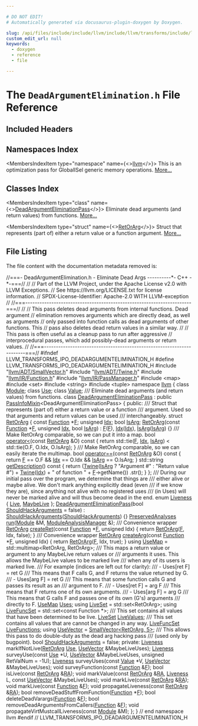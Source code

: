 ```yaml
---

# DO NOT EDIT!
# Automatically generated via docusaurus-plugin-doxygen by Doxygen.

slug: /api/files/include/include/llvm/include/llvm/transforms/include/llvm/transforms/ipo/deadargumentelimination-h
custom_edit_url: null
keywords:
  - doxygen
  - reference
  - file

---
```





# The `DeadArgumentElimination.h` File Reference

<DoxygenPage pluginConfig={pluginConfig}>



## Included Headers

<IncludesList>
<IncludesListItem
  filePath="llvm/ADT/SmallVector.h"
  permalink="/docs/api/files/include/include/llvm/include/llvm/adt/smallvector-h"
  isLocal="true" />
<IncludesListItem
  filePath="llvm/ADT/Twine.h"
  permalink="/docs/api/files/include/include/llvm/include/llvm/adt/twine-h"
  isLocal="true" />
<IncludesListItem
  filePath="llvm/IR/Function.h"
  permalink="/docs/api/files/include/include/llvm/include/llvm/ir/function-h"
  isLocal="true" />
<IncludesListItem
  filePath="llvm/IR/PassManager.h"
  permalink="/docs/api/files/include/include/llvm/include/llvm/ir/passmanager-h"
  isLocal="true" />
<IncludesListItem
  filePath="map"
  permalink=""
  isLocal="false" />
<IncludesListItem
  filePath="set"
  permalink=""
  isLocal="false" />
<IncludesListItem
  filePath="string"
  permalink=""
  isLocal="false" />
<IncludesListItem
  filePath="tuple"
  permalink=""
  isLocal="false" />
</IncludesList>

## Namespaces Index

<MembersIndex>

<MembersIndexItem
  type="namespace"
  name={<><a href="/docs/api/namespaces/llvm">llvm</a></>}>
This is an optimization pass for GlobalISel generic memory operations. <a href="/docs/api/namespaces/llvm/#details">More...</a>
</MembersIndexItem>

</MembersIndex>

## Classes Index

<MembersIndex>

<MembersIndexItem
  type="class"
  name={<><a href="/docs/api/classes/llvm/deadargumenteliminationpass">DeadArgumentEliminationPass</a></>}>
Eliminate dead arguments (and return values) from functions. <a href="/docs/api/classes/llvm/deadargumenteliminationpass/#details">More...</a>
</MembersIndexItem>

<MembersIndexItem
  type="struct"
  name={<><a href="/docs/api/structs/llvm/deadargumenteliminationpass/retorarg">RetOrArg</a></>}>
Struct that represents (part of) either a return value or a function argument. <a href="/docs/api/structs/llvm/deadargumenteliminationpass/retorarg/#details">More...</a>
</MembersIndexItem>

</MembersIndex>


## File Listing

The file content with the documentation metadata removed is:

<ProgramListing>

<Link id="l00001" /><CodeLine lineNumber="1"><Highlight kind="comment">//===- DeadArgumentElimination.h - Eliminate Dead Args ----------&#42;- C++ -&#42;-===//</Highlight><Highlight kind="normal"></Highlight></CodeLine>
<Link id="l00002" /><CodeLine lineNumber="2"><Highlight kind="normal"></Highlight><Highlight kind="comment">//</Highlight><Highlight kind="normal"></Highlight></CodeLine>
<Link id="l00003" /><CodeLine lineNumber="3"><Highlight kind="normal"></Highlight><Highlight kind="comment">// Part of the LLVM Project, under the Apache License v2.0 with LLVM Exceptions.</Highlight><Highlight kind="normal"></Highlight></CodeLine>
<Link id="l00004" /><CodeLine lineNumber="4"><Highlight kind="normal"></Highlight><Highlight kind="comment">// See https://llvm.org/LICENSE.txt for license information.</Highlight><Highlight kind="normal"></Highlight></CodeLine>
<Link id="l00005" /><CodeLine lineNumber="5"><Highlight kind="normal"></Highlight><Highlight kind="comment">// SPDX-License-Identifier: Apache-2.0 WITH LLVM-exception</Highlight><Highlight kind="normal"></Highlight></CodeLine>
<Link id="l00006" /><CodeLine lineNumber="6"><Highlight kind="normal"></Highlight><Highlight kind="comment">//</Highlight><Highlight kind="normal"></Highlight></CodeLine>
<Link id="l00007" /><CodeLine lineNumber="7"><Highlight kind="normal"></Highlight><Highlight kind="comment">//===----------------------------------------------------------------------===//</Highlight><Highlight kind="normal"></Highlight></CodeLine>
<Link id="l00008" /><CodeLine lineNumber="8"><Highlight kind="normal"></Highlight><Highlight kind="comment">//</Highlight><Highlight kind="normal"></Highlight></CodeLine>
<Link id="l00009" /><CodeLine lineNumber="9"><Highlight kind="normal"></Highlight><Highlight kind="comment">// This pass deletes dead arguments from internal functions.  Dead argument</Highlight><Highlight kind="normal"></Highlight></CodeLine>
<Link id="l00010" /><CodeLine lineNumber="10"><Highlight kind="normal"></Highlight><Highlight kind="comment">// elimination removes arguments which are directly dead, as well as arguments</Highlight><Highlight kind="normal"></Highlight></CodeLine>
<Link id="l00011" /><CodeLine lineNumber="11"><Highlight kind="normal"></Highlight><Highlight kind="comment">// only passed into function calls as dead arguments of other functions.  This</Highlight><Highlight kind="normal"></Highlight></CodeLine>
<Link id="l00012" /><CodeLine lineNumber="12"><Highlight kind="normal"></Highlight><Highlight kind="comment">// pass also deletes dead return values in a similar way.</Highlight><Highlight kind="normal"></Highlight></CodeLine>
<Link id="l00013" /><CodeLine lineNumber="13"><Highlight kind="normal"></Highlight><Highlight kind="comment">//</Highlight><Highlight kind="normal"></Highlight></CodeLine>
<Link id="l00014" /><CodeLine lineNumber="14"><Highlight kind="normal"></Highlight><Highlight kind="comment">// This pass is often useful as a cleanup pass to run after aggressive</Highlight><Highlight kind="normal"></Highlight></CodeLine>
<Link id="l00015" /><CodeLine lineNumber="15"><Highlight kind="normal"></Highlight><Highlight kind="comment">// interprocedural passes, which add possibly-dead arguments or return values.</Highlight><Highlight kind="normal"></Highlight></CodeLine>
<Link id="l00016" /><CodeLine lineNumber="16"><Highlight kind="normal"></Highlight><Highlight kind="comment">//</Highlight><Highlight kind="normal"></Highlight></CodeLine>
<Link id="l00017" /><CodeLine lineNumber="17"><Highlight kind="normal"></Highlight><Highlight kind="comment">//===----------------------------------------------------------------------===//</Highlight><Highlight kind="normal"></Highlight></CodeLine>
<Link id="l00018" /><CodeLine lineNumber="18"><Highlight kind="normal"></Highlight></CodeLine>
<Link id="l00019" /><CodeLine lineNumber="19"><Highlight kind="normal"></Highlight><Highlight kind="preprocessor">#ifndef LLVM&#95;TRANSFORMS&#95;IPO&#95;DEADARGUMENTELIMINATION&#95;H</Highlight><Highlight kind="normal"></Highlight></CodeLine>
<Link id="l00020" /><CodeLine lineNumber="20"><Highlight kind="normal"></Highlight><Highlight kind="preprocessor">#define LLVM&#95;TRANSFORMS&#95;IPO&#95;DEADARGUMENTELIMINATION&#95;H</Highlight><Highlight kind="normal"></Highlight></CodeLine>
<Link id="l00021" /><CodeLine lineNumber="21"><Highlight kind="normal"></Highlight></CodeLine>
<Link id="l00022" /><CodeLine lineNumber="22"><Highlight kind="normal"></Highlight><Highlight kind="preprocessor">#include &quot;<a href="/docs/api/files/include/include/llvm/include/llvm/adt/smallvector-h">llvm/ADT/SmallVector.h</a>&quot;</Highlight><Highlight kind="normal"></Highlight></CodeLine>
<Link id="l00023" /><CodeLine lineNumber="23"><Highlight kind="normal"></Highlight><Highlight kind="preprocessor">#include &quot;<a href="/docs/api/files/include/include/llvm/include/llvm/adt/twine-h">llvm/ADT/Twine.h</a>&quot;</Highlight><Highlight kind="normal"></Highlight></CodeLine>
<Link id="l00024" /><CodeLine lineNumber="24"><Highlight kind="normal"></Highlight><Highlight kind="preprocessor">#include &quot;<a href="/docs/api/files/include/include/llvm/include/llvm/ir/function-h">llvm/IR/Function.h</a>&quot;</Highlight><Highlight kind="normal"></Highlight></CodeLine>
<Link id="l00025" /><CodeLine lineNumber="25"><Highlight kind="normal"></Highlight><Highlight kind="preprocessor">#include &quot;<a href="/docs/api/files/include/include/llvm/include/llvm/ir/passmanager-h">llvm/IR/PassManager.h</a>&quot;</Highlight><Highlight kind="normal"></Highlight></CodeLine>
<Link id="l00026" /><CodeLine lineNumber="26"><Highlight kind="normal"></Highlight><Highlight kind="preprocessor">#include &lt;map&gt;</Highlight><Highlight kind="normal"></Highlight></CodeLine>
<Link id="l00027" /><CodeLine lineNumber="27"><Highlight kind="normal"></Highlight><Highlight kind="preprocessor">#include &lt;set&gt;</Highlight><Highlight kind="normal"></Highlight></CodeLine>
<Link id="l00028" /><CodeLine lineNumber="28"><Highlight kind="normal"></Highlight><Highlight kind="preprocessor">#include &lt;string&gt;</Highlight><Highlight kind="normal"></Highlight></CodeLine>
<Link id="l00029" /><CodeLine lineNumber="29"><Highlight kind="normal"></Highlight><Highlight kind="preprocessor">#include &lt;tuple&gt;</Highlight><Highlight kind="normal"></Highlight></CodeLine>
<Link id="l00030" /><CodeLine lineNumber="30"><Highlight kind="normal"></Highlight></CodeLine>
<Link id="l00031" /><CodeLine lineNumber="31"><Highlight kind="normal"></Highlight><Highlight kind="keyword">namespace </Highlight><Highlight kind="normal"><a href="/docs/api/namespaces/llvm">llvm</a> &#123;</Highlight></CodeLine>
<Link id="l00032" /><CodeLine lineNumber="32"><Highlight kind="normal"></Highlight></CodeLine>
<Link id="l00033" /><CodeLine lineNumber="33"><Highlight kind="normal"></Highlight><Highlight kind="keyword">class </Highlight><Highlight kind="normal"><a href="/docs/api/classes/llvm/module">Module</a>;</Highlight></CodeLine>
<Link id="l00034" /><CodeLine lineNumber="34"><Highlight kind="normal"></Highlight><Highlight kind="keyword">class </Highlight><Highlight kind="normal"><a href="/docs/api/classes/llvm/use">Use</a>;</Highlight></CodeLine>
<Link id="l00035" /><CodeLine lineNumber="35"><Highlight kind="normal"></Highlight><Highlight kind="keyword">class </Highlight><Highlight kind="normal"><a href="/docs/api/classes/llvm/value">Value</a>;</Highlight></CodeLine>
<Link id="l00036" /><CodeLine lineNumber="36"><Highlight kind="normal"></Highlight><Highlight kind="comment"></Highlight></CodeLine>
<Link id="l00037" /><CodeLine lineNumber="37"><Highlight kind="comment">/// Eliminate dead arguments (and return values) from functions.</Highlight><Highlight kind="normal"></Highlight></CodeLine>
<Link id="l00038" /><CodeLine lineNumber="38" lineLink="/docs/api/classes/llvm/deadargumenteliminationpass"><Highlight kind="normal"></Highlight><Highlight kind="keyword">class </Highlight><Highlight kind="normal"><a href="/docs/api/classes/llvm/deadargumenteliminationpass/#aac009d77b6fca714db3d7b9f11618ac9">DeadArgumentEliminationPass</a></Highlight></CodeLine>
<Link id="l00039" /><CodeLine lineNumber="39"><Highlight kind="normal">    : </Highlight><Highlight kind="keyword">public</Highlight><Highlight kind="normal"> <a href="/docs/api/structs/llvm/passinfomixin">PassInfoMixin</a>&lt;DeadArgumentEliminationPass&gt; &#123;</Highlight></CodeLine>
<Link id="l00040" /><CodeLine lineNumber="40"><Highlight kind="normal"></Highlight><Highlight kind="keyword">public</Highlight><Highlight kind="normal">:</Highlight><Highlight kind="comment"></Highlight></CodeLine>
<Link id="l00041" /><CodeLine lineNumber="41"><Highlight kind="comment">  /// Struct that represents (part of) either a return value or a function</Highlight></CodeLine>
<Link id="l00042" /><CodeLine lineNumber="42"><Highlight kind="comment">  /// argument.  Used so that arguments and return values can be used</Highlight></CodeLine>
<Link id="l00043" /><CodeLine lineNumber="43"><Highlight kind="comment">  /// interchangeably.</Highlight><Highlight kind="normal"></Highlight></CodeLine>
<Link id="l00044" /><CodeLine lineNumber="44" lineLink="/docs/api/structs/llvm/deadargumenteliminationpass/retorarg"><Highlight kind="normal">  </Highlight><Highlight kind="keyword">struct </Highlight><Highlight kind="normal"><a href="/docs/api/structs/llvm/deadargumenteliminationpass/retorarg/#afc898f4d6a31df60d20c4af66e4f9883">RetOrArg</a> &#123;</Highlight></CodeLine>
<Link id="l00045" /><CodeLine lineNumber="45" lineLink="/docs/api/structs/llvm/deadargumenteliminationpass/retorarg/#a163bb8216fa41dd887934a0b14bd6f2b"><Highlight kind="normal">    </Highlight><Highlight kind="keyword">const</Highlight><Highlight kind="normal"> <a href="/docs/api/classes/llvm/function">Function</a> &#42;<a href="/docs/api/structs/llvm/deadargumenteliminationpass/retorarg/#a163bb8216fa41dd887934a0b14bd6f2b">F</a>;</Highlight></CodeLine>
<Link id="l00046" /><CodeLine lineNumber="46" lineLink="/docs/api/structs/llvm/deadargumenteliminationpass/retorarg/#a910f7a683ddbba1ef6b4dc568488e91c"><Highlight kind="normal">    </Highlight><Highlight kind="keywordtype">unsigned</Highlight><Highlight kind="normal"> <a href="/docs/api/structs/llvm/deadargumenteliminationpass/retorarg/#a910f7a683ddbba1ef6b4dc568488e91c">Idx</a>;</Highlight></CodeLine>
<Link id="l00047" /><CodeLine lineNumber="47" lineLink="/docs/api/structs/llvm/deadargumenteliminationpass/retorarg/#a2e0078db8ed89a9a43e5b13b58be458a"><Highlight kind="normal">    </Highlight><Highlight kind="keywordtype">bool</Highlight><Highlight kind="normal"> <a href="/docs/api/structs/llvm/deadargumenteliminationpass/retorarg/#a2e0078db8ed89a9a43e5b13b58be458a">IsArg</a>;</Highlight></CodeLine>
<Link id="l00048" /><CodeLine lineNumber="48"><Highlight kind="normal"></Highlight></CodeLine>
<Link id="l00049" /><CodeLine lineNumber="49" lineLink="/docs/api/structs/llvm/deadargumenteliminationpass/retorarg/#afc898f4d6a31df60d20c4af66e4f9883"><Highlight kind="normal">    <a href="/docs/api/structs/llvm/deadargumenteliminationpass/retorarg/#afc898f4d6a31df60d20c4af66e4f9883">RetOrArg</a>(</Highlight><Highlight kind="keyword">const</Highlight><Highlight kind="normal"> <a href="/docs/api/classes/llvm/function">Function</a> &#42;<a href="/docs/api/structs/llvm/deadargumenteliminationpass/retorarg/#a163bb8216fa41dd887934a0b14bd6f2b">F</a>, </Highlight><Highlight kind="keywordtype">unsigned</Highlight><Highlight kind="normal"> <a href="/docs/api/structs/llvm/deadargumenteliminationpass/retorarg/#a910f7a683ddbba1ef6b4dc568488e91c">Idx</a>, </Highlight><Highlight kind="keywordtype">bool</Highlight><Highlight kind="normal"> <a href="/docs/api/structs/llvm/deadargumenteliminationpass/retorarg/#a2e0078db8ed89a9a43e5b13b58be458a">IsArg</a>)</Highlight></CodeLine>
<Link id="l00050" /><CodeLine lineNumber="50"><Highlight kind="normal">        : <a href="/docs/api/structs/llvm/deadargumenteliminationpass/retorarg/#a163bb8216fa41dd887934a0b14bd6f2b">F</a>(<a href="/docs/api/structs/llvm/deadargumenteliminationpass/retorarg/#a163bb8216fa41dd887934a0b14bd6f2b">F</a>), <a href="/docs/api/structs/llvm/deadargumenteliminationpass/retorarg/#a910f7a683ddbba1ef6b4dc568488e91c">Idx</a>(<a href="/docs/api/structs/llvm/deadargumenteliminationpass/retorarg/#a910f7a683ddbba1ef6b4dc568488e91c">Idx</a>), <a href="/docs/api/structs/llvm/deadargumenteliminationpass/retorarg/#a2e0078db8ed89a9a43e5b13b58be458a">IsArg</a>(<a href="/docs/api/structs/llvm/deadargumenteliminationpass/retorarg/#a2e0078db8ed89a9a43e5b13b58be458a">IsArg</a>) &#123;&#125;</Highlight></CodeLine>
<Link id="l00051" /><CodeLine lineNumber="51"><Highlight kind="normal"></Highlight><Highlight kind="comment"></Highlight></CodeLine>
<Link id="l00052" /><CodeLine lineNumber="52"><Highlight kind="comment">    /// Make RetOrArg comparable, so we can put it into a map.</Highlight><Highlight kind="normal"></Highlight></CodeLine>
<Link id="l00053" /><CodeLine lineNumber="53" lineLink="/docs/api/structs/llvm/deadargumenteliminationpass/retorarg/#a7534a8f94138b78738c9758b5157be80"><Highlight kind="normal">    </Highlight><Highlight kind="keywordtype">bool</Highlight><Highlight kind="normal"> <a href="/docs/api/structs/llvm/deadargumenteliminationpass/retorarg/#a7534a8f94138b78738c9758b5157be80">operator&lt;</a>(</Highlight><Highlight kind="keyword">const</Highlight><Highlight kind="normal"> <a href="/docs/api/structs/llvm/deadargumenteliminationpass/retorarg/#afc898f4d6a31df60d20c4af66e4f9883">RetOrArg</a> &amp;O)</Highlight><Highlight kind="keyword"> const </Highlight><Highlight kind="normal">&#123;</Highlight></CodeLine>
<Link id="l00054" /><CodeLine lineNumber="54"><Highlight kind="normal">      </Highlight><Highlight kind="keywordflow">return</Highlight><Highlight kind="normal"> std::tie(<a href="/docs/api/structs/llvm/deadargumenteliminationpass/retorarg/#a163bb8216fa41dd887934a0b14bd6f2b">F</a>, <a href="/docs/api/structs/llvm/deadargumenteliminationpass/retorarg/#a910f7a683ddbba1ef6b4dc568488e91c">Idx</a>, <a href="/docs/api/structs/llvm/deadargumenteliminationpass/retorarg/#a2e0078db8ed89a9a43e5b13b58be458a">IsArg</a>) &lt; std::tie(O.F, O.Idx, O.IsArg);</Highlight></CodeLine>
<Link id="l00055" /><CodeLine lineNumber="55"><Highlight kind="normal">    &#125;</Highlight></CodeLine>
<Link id="l00056" /><CodeLine lineNumber="56"><Highlight kind="normal"></Highlight><Highlight kind="comment"></Highlight></CodeLine>
<Link id="l00057" /><CodeLine lineNumber="57"><Highlight kind="comment">    /// Make RetOrArg comparable, so we can easily iterate the multimap.</Highlight><Highlight kind="normal"></Highlight></CodeLine>
<Link id="l00058" /><CodeLine lineNumber="58" lineLink="/docs/api/structs/llvm/deadargumenteliminationpass/retorarg/#a099414b91a76ae70d3011b6639b141fc"><Highlight kind="normal">    </Highlight><Highlight kind="keywordtype">bool</Highlight><Highlight kind="normal"> <a href="/docs/api/structs/llvm/deadargumenteliminationpass/retorarg/#a099414b91a76ae70d3011b6639b141fc">operator==</a>(</Highlight><Highlight kind="keyword">const</Highlight><Highlight kind="normal"> <a href="/docs/api/structs/llvm/deadargumenteliminationpass/retorarg/#afc898f4d6a31df60d20c4af66e4f9883">RetOrArg</a> &amp;O)</Highlight><Highlight kind="keyword"> const </Highlight><Highlight kind="normal">&#123;</Highlight></CodeLine>
<Link id="l00059" /><CodeLine lineNumber="59"><Highlight kind="normal">      </Highlight><Highlight kind="keywordflow">return</Highlight><Highlight kind="normal"> <a href="/docs/api/structs/llvm/deadargumenteliminationpass/retorarg/#a163bb8216fa41dd887934a0b14bd6f2b">F</a> == O.F &amp;&amp; <a href="/docs/api/structs/llvm/deadargumenteliminationpass/retorarg/#a910f7a683ddbba1ef6b4dc568488e91c">Idx</a> == O.Idx &amp;&amp; <a href="/docs/api/structs/llvm/deadargumenteliminationpass/retorarg/#a2e0078db8ed89a9a43e5b13b58be458a">IsArg</a> == O.IsArg;</Highlight></CodeLine>
<Link id="l00060" /><CodeLine lineNumber="60"><Highlight kind="normal">    &#125;</Highlight></CodeLine>
<Link id="l00061" /><CodeLine lineNumber="61"><Highlight kind="normal"></Highlight></CodeLine>
<Link id="l00062" /><CodeLine lineNumber="62" lineLink="/docs/api/structs/llvm/deadargumenteliminationpass/retorarg/#af5950eb0a10b8b78ba2fa237dca795f0"><Highlight kind="normal">    std::string <a href="/docs/api/structs/llvm/deadargumenteliminationpass/retorarg/#af5950eb0a10b8b78ba2fa237dca795f0">getDescription</a>()</Highlight><Highlight kind="keyword"> const </Highlight><Highlight kind="normal">&#123;</Highlight></CodeLine>
<Link id="l00063" /><CodeLine lineNumber="63"><Highlight kind="normal">      </Highlight><Highlight kind="keywordflow">return</Highlight><Highlight kind="normal"> (<a href="/docs/api/classes/llvm/twine">Twine</a>(<a href="/docs/api/structs/llvm/deadargumenteliminationpass/retorarg/#a2e0078db8ed89a9a43e5b13b58be458a">IsArg</a> ? </Highlight><Highlight kind="stringliteral">&quot;Argument #&quot;</Highlight><Highlight kind="normal"> : </Highlight><Highlight kind="stringliteral">&quot;Return value #&quot;</Highlight><Highlight kind="normal">) + <a href="/docs/api/classes/llvm/twine">Twine</a>(<a href="/docs/api/structs/llvm/deadargumenteliminationpass/retorarg/#a910f7a683ddbba1ef6b4dc568488e91c">Idx</a>) +</Highlight></CodeLine>
<Link id="l00064" /><CodeLine lineNumber="64"><Highlight kind="normal">              </Highlight><Highlight kind="stringliteral">&quot; of function &quot;</Highlight><Highlight kind="normal"> + <a href="/docs/api/structs/llvm/deadargumenteliminationpass/retorarg/#a163bb8216fa41dd887934a0b14bd6f2b">F</a>-&gt;getName())</Highlight></CodeLine>
<Link id="l00065" /><CodeLine lineNumber="65"><Highlight kind="normal">          .str();</Highlight></CodeLine>
<Link id="l00066" /><CodeLine lineNumber="66"><Highlight kind="normal">    &#125;</Highlight></CodeLine>
<Link id="l00067" /><CodeLine lineNumber="67"><Highlight kind="normal">  &#125;;</Highlight></CodeLine>
<Link id="l00068" /><CodeLine lineNumber="68"><Highlight kind="normal"></Highlight><Highlight kind="comment"></Highlight></CodeLine>
<Link id="l00069" /><CodeLine lineNumber="69"><Highlight kind="comment">  /// During our initial pass over the program, we determine that things are</Highlight></CodeLine>
<Link id="l00070" /><CodeLine lineNumber="70"><Highlight kind="comment">  /// either alive or maybe alive. We don&#39;t mark anything explicitly dead (even</Highlight></CodeLine>
<Link id="l00071" /><CodeLine lineNumber="71"><Highlight kind="comment">  /// if we know they are), since anything not alive with no registered uses</Highlight></CodeLine>
<Link id="l00072" /><CodeLine lineNumber="72"><Highlight kind="comment">  /// (in Uses) will never be marked alive and will thus become dead in the end.</Highlight><Highlight kind="normal"></Highlight></CodeLine>
<Link id="l00073" /><CodeLine lineNumber="73" lineLink="/docs/api/classes/llvm/deadargumenteliminationpass/#a3dee2ca18ff5275c99041264099fd964a8cb9173f3fd92152f18401c8bf8ba21b"><Highlight kind="normal">  </Highlight><Highlight kind="keyword">enum</Highlight><Highlight kind="normal"> <a href="/docs/api/classes/llvm/deadargumenteliminationpass/#a3dee2ca18ff5275c99041264099fd964">Liveness</a> &#123; <a href="/docs/api/classes/llvm/deadargumenteliminationpass/#a3dee2ca18ff5275c99041264099fd964a8cb9173f3fd92152f18401c8bf8ba21b">Live</a>, <a href="/docs/api/classes/llvm/deadargumenteliminationpass/#a3dee2ca18ff5275c99041264099fd964af29a24ceeaaae7277109ac9c7a52d958">MaybeLive</a> &#125;;</Highlight></CodeLine>
<Link id="l00074" /><CodeLine lineNumber="74"><Highlight kind="normal"></Highlight></CodeLine>
<Link id="l00075" /><CodeLine lineNumber="75" lineLink="/docs/api/classes/llvm/deadargumenteliminationpass/#aac009d77b6fca714db3d7b9f11618ac9"><Highlight kind="normal">  <a href="/docs/api/classes/llvm/deadargumenteliminationpass/#aac009d77b6fca714db3d7b9f11618ac9">DeadArgumentEliminationPass</a>(</Highlight><Highlight kind="keywordtype">bool</Highlight><Highlight kind="normal"> <a href="/docs/api/classes/llvm/deadargumenteliminationpass/#a997b16dfcd40407daf7b4e5b27dbcecf">ShouldHackArguments</a> = </Highlight><Highlight kind="keyword">false</Highlight><Highlight kind="normal">)</Highlight></CodeLine>
<Link id="l00076" /><CodeLine lineNumber="76"><Highlight kind="normal">      : <a href="/docs/api/classes/llvm/deadargumenteliminationpass/#a997b16dfcd40407daf7b4e5b27dbcecf">ShouldHackArguments</a>(<a href="/docs/api/classes/llvm/deadargumenteliminationpass/#a997b16dfcd40407daf7b4e5b27dbcecf">ShouldHackArguments</a>) &#123;&#125;</Highlight></CodeLine>
<Link id="l00077" /><CodeLine lineNumber="77"><Highlight kind="normal"></Highlight></CodeLine>
<Link id="l00078" /><CodeLine lineNumber="78"><Highlight kind="normal">  <a href="/docs/api/classes/llvm/preservedanalyses">PreservedAnalyses</a> <a href="/docs/api/classes/llvm/deadargumenteliminationpass/#a29ba94ac3af7390af4fa3209e6647732">run</a>(<a href="/docs/api/classes/llvm/module">Module</a> &amp;M, <a href="/docs/api/namespaces/llvm/#af9c9208365fd9ce11392b4d79485e259">ModuleAnalysisManager</a> &amp;);</Highlight></CodeLine>
<Link id="l00079" /><CodeLine lineNumber="79"><Highlight kind="normal"></Highlight><Highlight kind="comment"></Highlight></CodeLine>
<Link id="l00080" /><CodeLine lineNumber="80"><Highlight kind="comment">  /// Convenience wrapper</Highlight><Highlight kind="normal"></Highlight></CodeLine>
<Link id="l00081" /><CodeLine lineNumber="81" lineLink="/docs/api/classes/llvm/deadargumenteliminationpass/#a5852130d218f4c275e8194510a9e31dd"><Highlight kind="normal">  <a href="/docs/api/structs/llvm/deadargumenteliminationpass/retorarg">RetOrArg</a> <a href="/docs/api/classes/llvm/deadargumenteliminationpass/#a5852130d218f4c275e8194510a9e31dd">createRet</a>(</Highlight><Highlight kind="keyword">const</Highlight><Highlight kind="normal"> <a href="/docs/api/classes/llvm/function">Function</a> &#42;<a href="/docs/api/files/lib/lib/support/md5-cpp/#a96d73bbd7af15cb1fc38c3f4a3bd82e9">F</a>, </Highlight><Highlight kind="keywordtype">unsigned</Highlight><Highlight kind="normal"> Idx) &#123;</Highlight></CodeLine>
<Link id="l00082" /><CodeLine lineNumber="82"><Highlight kind="normal">    </Highlight><Highlight kind="keywordflow">return</Highlight><Highlight kind="normal"> <a href="/docs/api/structs/llvm/deadargumenteliminationpass/retorarg">RetOrArg</a>(<a href="/docs/api/files/lib/lib/support/md5-cpp/#a96d73bbd7af15cb1fc38c3f4a3bd82e9">F</a>, Idx, </Highlight><Highlight kind="keyword">false</Highlight><Highlight kind="normal">);</Highlight></CodeLine>
<Link id="l00083" /><CodeLine lineNumber="83"><Highlight kind="normal">  &#125;</Highlight></CodeLine>
<Link id="l00084" /><CodeLine lineNumber="84"><Highlight kind="normal"></Highlight><Highlight kind="comment"></Highlight></CodeLine>
<Link id="l00085" /><CodeLine lineNumber="85"><Highlight kind="comment">  /// Convenience wrapper</Highlight><Highlight kind="normal"></Highlight></CodeLine>
<Link id="l00086" /><CodeLine lineNumber="86" lineLink="/docs/api/classes/llvm/deadargumenteliminationpass/#a9536f679d7b90e4dc0db3510ab67dce2"><Highlight kind="normal">  <a href="/docs/api/structs/llvm/deadargumenteliminationpass/retorarg">RetOrArg</a> <a href="/docs/api/classes/llvm/deadargumenteliminationpass/#a9536f679d7b90e4dc0db3510ab67dce2">createArg</a>(</Highlight><Highlight kind="keyword">const</Highlight><Highlight kind="normal"> <a href="/docs/api/classes/llvm/function">Function</a> &#42;<a href="/docs/api/files/lib/lib/support/md5-cpp/#a96d73bbd7af15cb1fc38c3f4a3bd82e9">F</a>, </Highlight><Highlight kind="keywordtype">unsigned</Highlight><Highlight kind="normal"> Idx) &#123;</Highlight></CodeLine>
<Link id="l00087" /><CodeLine lineNumber="87"><Highlight kind="normal">    </Highlight><Highlight kind="keywordflow">return</Highlight><Highlight kind="normal"> <a href="/docs/api/structs/llvm/deadargumenteliminationpass/retorarg">RetOrArg</a>(<a href="/docs/api/files/lib/lib/support/md5-cpp/#a96d73bbd7af15cb1fc38c3f4a3bd82e9">F</a>, Idx, </Highlight><Highlight kind="keyword">true</Highlight><Highlight kind="normal">);</Highlight></CodeLine>
<Link id="l00088" /><CodeLine lineNumber="88"><Highlight kind="normal">  &#125;</Highlight></CodeLine>
<Link id="l00089" /><CodeLine lineNumber="89"><Highlight kind="normal"></Highlight></CodeLine>
<Link id="l00090" /><CodeLine lineNumber="90" lineLink="/docs/api/classes/llvm/deadargumenteliminationpass/#a9cbc5f82a665596b0ff5d374dcf9d01c"><Highlight kind="normal">  </Highlight><Highlight kind="keyword">using </Highlight><Highlight kind="normal"><a href="/docs/api/classes/llvm/deadargumenteliminationpass/#a9cbc5f82a665596b0ff5d374dcf9d01c">UseMap</a> = std::multimap&lt;RetOrArg, RetOrArg&gt;;</Highlight></CodeLine>
<Link id="l00091" /><CodeLine lineNumber="91"><Highlight kind="normal"></Highlight><Highlight kind="comment"></Highlight></CodeLine>
<Link id="l00092" /><CodeLine lineNumber="92"><Highlight kind="comment">  /// This maps a return value or argument to any MaybeLive return values or</Highlight></CodeLine>
<Link id="l00093" /><CodeLine lineNumber="93"><Highlight kind="comment">  /// arguments it uses. This allows the MaybeLive values to be marked live</Highlight></CodeLine>
<Link id="l00094" /><CodeLine lineNumber="94"><Highlight kind="comment">  /// when any of its users is marked live.</Highlight></CodeLine>
<Link id="l00095" /><CodeLine lineNumber="95"><Highlight kind="comment">  /// For example (indices are left out for clarity):</Highlight></CodeLine>
<Link id="l00096" /><CodeLine lineNumber="96"><Highlight kind="comment">  ///  - Uses&#91;ret F&#93; = ret G</Highlight></CodeLine>
<Link id="l00097" /><CodeLine lineNumber="97"><Highlight kind="comment">  ///    This means that F calls G, and F returns the value returned by G.</Highlight></CodeLine>
<Link id="l00098" /><CodeLine lineNumber="98"><Highlight kind="comment">  ///  - Uses&#91;arg F&#93; = ret G</Highlight></CodeLine>
<Link id="l00099" /><CodeLine lineNumber="99"><Highlight kind="comment">  ///    This means that some function calls G and passes its result as an</Highlight></CodeLine>
<Link id="l00100" /><CodeLine lineNumber="100"><Highlight kind="comment">  ///    argument to F.</Highlight></CodeLine>
<Link id="l00101" /><CodeLine lineNumber="101"><Highlight kind="comment">  ///  - Uses&#91;ret F&#93; = arg F</Highlight></CodeLine>
<Link id="l00102" /><CodeLine lineNumber="102"><Highlight kind="comment">  ///    This means that F returns one of its own arguments.</Highlight></CodeLine>
<Link id="l00103" /><CodeLine lineNumber="103"><Highlight kind="comment">  ///  - Uses&#91;arg F&#93; = arg G</Highlight></CodeLine>
<Link id="l00104" /><CodeLine lineNumber="104"><Highlight kind="comment">  ///    This means that G calls F and passes one of its own (G&#39;s) arguments</Highlight></CodeLine>
<Link id="l00105" /><CodeLine lineNumber="105"><Highlight kind="comment">  ///    directly to F.</Highlight><Highlight kind="normal"></Highlight></CodeLine>
<Link id="l00106" /><CodeLine lineNumber="106" lineLink="/docs/api/classes/llvm/deadargumenteliminationpass/#afb15aeeba5e11ad17b03524730d51b7d"><Highlight kind="normal">  <a href="/docs/api/classes/llvm/deadargumenteliminationpass/#a9cbc5f82a665596b0ff5d374dcf9d01c">UseMap</a> <a href="/docs/api/classes/llvm/deadargumenteliminationpass/#afb15aeeba5e11ad17b03524730d51b7d">Uses</a>;</Highlight></CodeLine>
<Link id="l00107" /><CodeLine lineNumber="107"><Highlight kind="normal"></Highlight></CodeLine>
<Link id="l00108" /><CodeLine lineNumber="108" lineLink="/docs/api/classes/llvm/deadargumenteliminationpass/#adccc69f6d0152bec28db15a70cf05587"><Highlight kind="normal">  </Highlight><Highlight kind="keyword">using </Highlight><Highlight kind="normal"><a href="/docs/api/classes/llvm/deadargumenteliminationpass/#adccc69f6d0152bec28db15a70cf05587">LiveSet</a> = std::set&lt;RetOrArg&gt;;</Highlight></CodeLine>
<Link id="l00109" /><CodeLine lineNumber="109" lineLink="/docs/api/classes/llvm/deadargumenteliminationpass/#a1eb5a2eac80c369977d7c8747be838ba"><Highlight kind="normal">  </Highlight><Highlight kind="keyword">using </Highlight><Highlight kind="normal"><a href="/docs/api/classes/llvm/deadargumenteliminationpass/#a1eb5a2eac80c369977d7c8747be838ba">LiveFuncSet</a> = std::set&lt;const Function &#42;&gt;;</Highlight></CodeLine>
<Link id="l00110" /><CodeLine lineNumber="110"><Highlight kind="normal"></Highlight><Highlight kind="comment"></Highlight></CodeLine>
<Link id="l00111" /><CodeLine lineNumber="111"><Highlight kind="comment">  /// This set contains all values that have been determined to be live.</Highlight><Highlight kind="normal"></Highlight></CodeLine>
<Link id="l00112" /><CodeLine lineNumber="112" lineLink="/docs/api/classes/llvm/deadargumenteliminationpass/#a404cb9e3e1fb3992697a27bd58e44a68"><Highlight kind="normal">  <a href="/docs/api/classes/llvm/deadargumenteliminationpass/#adccc69f6d0152bec28db15a70cf05587">LiveSet</a> <a href="/docs/api/classes/llvm/deadargumenteliminationpass/#a404cb9e3e1fb3992697a27bd58e44a68">LiveValues</a>;</Highlight></CodeLine>
<Link id="l00113" /><CodeLine lineNumber="113"><Highlight kind="normal"></Highlight><Highlight kind="comment"></Highlight></CodeLine>
<Link id="l00114" /><CodeLine lineNumber="114"><Highlight kind="comment">  /// This set contains all values that are cannot be changed in any way.</Highlight><Highlight kind="normal"></Highlight></CodeLine>
<Link id="l00115" /><CodeLine lineNumber="115" lineLink="/docs/api/classes/llvm/deadargumenteliminationpass/#aa1991a5019f642f03694439d95fa1b20"><Highlight kind="normal">  <a href="/docs/api/classes/llvm/deadargumenteliminationpass/#a1eb5a2eac80c369977d7c8747be838ba">LiveFuncSet</a> <a href="/docs/api/classes/llvm/deadargumenteliminationpass/#aa1991a5019f642f03694439d95fa1b20">LiveFunctions</a>;</Highlight></CodeLine>
<Link id="l00116" /><CodeLine lineNumber="116"><Highlight kind="normal"></Highlight></CodeLine>
<Link id="l00117" /><CodeLine lineNumber="117" lineLink="/docs/api/classes/llvm/deadargumenteliminationpass/#a0fc4b7b5727b4a936d7c1c23320a8b12"><Highlight kind="normal">  </Highlight><Highlight kind="keyword">using </Highlight><Highlight kind="normal"><a href="/docs/api/classes/llvm/deadargumenteliminationpass/#a0fc4b7b5727b4a936d7c1c23320a8b12">UseVector</a> = <a href="/docs/api/classes/llvm/smallvector">SmallVector&lt;RetOrArg, 5&gt;</a>;</Highlight></CodeLine>
<Link id="l00118" /><CodeLine lineNumber="118"><Highlight kind="normal"></Highlight><Highlight kind="comment"></Highlight></CodeLine>
<Link id="l00119" /><CodeLine lineNumber="119"><Highlight kind="comment">  /// This allows this pass to do double-duty as the dead arg hacking pass</Highlight></CodeLine>
<Link id="l00120" /><CodeLine lineNumber="120"><Highlight kind="comment">  /// (used only by bugpoint).</Highlight><Highlight kind="normal"></Highlight></CodeLine>
<Link id="l00121" /><CodeLine lineNumber="121" lineLink="/docs/api/classes/llvm/deadargumenteliminationpass/#a997b16dfcd40407daf7b4e5b27dbcecf"><Highlight kind="normal">  </Highlight><Highlight kind="keywordtype">bool</Highlight><Highlight kind="normal"> <a href="/docs/api/classes/llvm/deadargumenteliminationpass/#a997b16dfcd40407daf7b4e5b27dbcecf">ShouldHackArguments</a> = </Highlight><Highlight kind="keyword">false</Highlight><Highlight kind="normal">;</Highlight></CodeLine>
<Link id="l00122" /><CodeLine lineNumber="122"><Highlight kind="normal"></Highlight></CodeLine>
<Link id="l00123" /><CodeLine lineNumber="123"><Highlight kind="normal"></Highlight><Highlight kind="keyword">private</Highlight><Highlight kind="normal">:</Highlight></CodeLine>
<Link id="l00124" /><CodeLine lineNumber="124"><Highlight kind="normal">  <a href="/docs/api/classes/llvm/deadargumenteliminationpass/#a3dee2ca18ff5275c99041264099fd964">Liveness</a> markIfNotLive(<a href="/docs/api/structs/llvm/deadargumenteliminationpass/retorarg">RetOrArg</a> <a href="/docs/api/classes/llvm/use">Use</a>, <a href="/docs/api/classes/llvm/deadargumenteliminationpass/#a0fc4b7b5727b4a936d7c1c23320a8b12">UseVector</a> &amp;MaybeLiveUses);</Highlight></CodeLine>
<Link id="l00125" /><CodeLine lineNumber="125"><Highlight kind="normal">  <a href="/docs/api/classes/llvm/deadargumenteliminationpass/#a3dee2ca18ff5275c99041264099fd964">Liveness</a> surveyUse(</Highlight><Highlight kind="keyword">const</Highlight><Highlight kind="normal"> <a href="/docs/api/classes/llvm/use">Use</a> &#42;U, <a href="/docs/api/classes/llvm/deadargumenteliminationpass/#a0fc4b7b5727b4a936d7c1c23320a8b12">UseVector</a> &amp;MaybeLiveUses,</Highlight></CodeLine>
<Link id="l00126" /><CodeLine lineNumber="126"><Highlight kind="normal">                     </Highlight><Highlight kind="keywordtype">unsigned</Highlight><Highlight kind="normal"> RetValNum = -1U);</Highlight></CodeLine>
<Link id="l00127" /><CodeLine lineNumber="127"><Highlight kind="normal">  <a href="/docs/api/classes/llvm/deadargumenteliminationpass/#a3dee2ca18ff5275c99041264099fd964">Liveness</a> surveyUses(</Highlight><Highlight kind="keyword">const</Highlight><Highlight kind="normal"> <a href="/docs/api/classes/llvm/value">Value</a> &#42;V, <a href="/docs/api/classes/llvm/deadargumenteliminationpass/#a0fc4b7b5727b4a936d7c1c23320a8b12">UseVector</a> &amp;MaybeLiveUses);</Highlight></CodeLine>
<Link id="l00128" /><CodeLine lineNumber="128"><Highlight kind="normal"></Highlight></CodeLine>
<Link id="l00129" /><CodeLine lineNumber="129"><Highlight kind="normal">  </Highlight><Highlight kind="keywordtype">void</Highlight><Highlight kind="normal"> surveyFunction(</Highlight><Highlight kind="keyword">const</Highlight><Highlight kind="normal"> <a href="/docs/api/classes/llvm/function">Function</a> &amp;<a href="/docs/api/files/lib/lib/support/md5-cpp/#a96d73bbd7af15cb1fc38c3f4a3bd82e9">F</a>);</Highlight></CodeLine>
<Link id="l00130" /><CodeLine lineNumber="130"><Highlight kind="normal">  </Highlight><Highlight kind="keywordtype">bool</Highlight><Highlight kind="normal"> isLive(</Highlight><Highlight kind="keyword">const</Highlight><Highlight kind="normal"> <a href="/docs/api/structs/llvm/deadargumenteliminationpass/retorarg">RetOrArg</a> &amp;<a href="/docs/api/files/lib/lib/target/lib/target/amdgpu/sioptimizeexecmaskingprera-cpp/#a3e47bdb3e296b00df96eff7896fa57bf">RA</a>);</Highlight></CodeLine>
<Link id="l00131" /><CodeLine lineNumber="131"><Highlight kind="normal">  </Highlight><Highlight kind="keywordtype">void</Highlight><Highlight kind="normal"> markValue(</Highlight><Highlight kind="keyword">const</Highlight><Highlight kind="normal"> <a href="/docs/api/structs/llvm/deadargumenteliminationpass/retorarg">RetOrArg</a> &amp;<a href="/docs/api/files/lib/lib/target/lib/target/amdgpu/sioptimizeexecmaskingprera-cpp/#a3e47bdb3e296b00df96eff7896fa57bf">RA</a>, <a href="/docs/api/classes/llvm/deadargumenteliminationpass/#a3dee2ca18ff5275c99041264099fd964">Liveness</a> L,</Highlight></CodeLine>
<Link id="l00132" /><CodeLine lineNumber="132"><Highlight kind="normal">                 </Highlight><Highlight kind="keyword">const</Highlight><Highlight kind="normal"> <a href="/docs/api/classes/llvm/deadargumenteliminationpass/#a0fc4b7b5727b4a936d7c1c23320a8b12">UseVector</a> &amp;MaybeLiveUses);</Highlight></CodeLine>
<Link id="l00133" /><CodeLine lineNumber="133"><Highlight kind="normal">  </Highlight><Highlight kind="keywordtype">void</Highlight><Highlight kind="normal"> markLive(</Highlight><Highlight kind="keyword">const</Highlight><Highlight kind="normal"> <a href="/docs/api/structs/llvm/deadargumenteliminationpass/retorarg">RetOrArg</a> &amp;<a href="/docs/api/files/lib/lib/target/lib/target/amdgpu/sioptimizeexecmaskingprera-cpp/#a3e47bdb3e296b00df96eff7896fa57bf">RA</a>);</Highlight></CodeLine>
<Link id="l00134" /><CodeLine lineNumber="134"><Highlight kind="normal">  </Highlight><Highlight kind="keywordtype">void</Highlight><Highlight kind="normal"> markLive(</Highlight><Highlight kind="keyword">const</Highlight><Highlight kind="normal"> <a href="/docs/api/classes/llvm/function">Function</a> &amp;<a href="/docs/api/files/lib/lib/support/md5-cpp/#a96d73bbd7af15cb1fc38c3f4a3bd82e9">F</a>);</Highlight></CodeLine>
<Link id="l00135" /><CodeLine lineNumber="135"><Highlight kind="normal">  </Highlight><Highlight kind="keywordtype">void</Highlight><Highlight kind="normal"> propagateLiveness(</Highlight><Highlight kind="keyword">const</Highlight><Highlight kind="normal"> <a href="/docs/api/structs/llvm/deadargumenteliminationpass/retorarg">RetOrArg</a> &amp;<a href="/docs/api/files/lib/lib/target/lib/target/amdgpu/sioptimizeexecmaskingprera-cpp/#a3e47bdb3e296b00df96eff7896fa57bf">RA</a>);</Highlight></CodeLine>
<Link id="l00136" /><CodeLine lineNumber="136"><Highlight kind="normal">  </Highlight><Highlight kind="keywordtype">bool</Highlight><Highlight kind="normal"> removeDeadStuffFromFunction(<a href="/docs/api/classes/llvm/function">Function</a> &#42;<a href="/docs/api/files/lib/lib/support/md5-cpp/#a96d73bbd7af15cb1fc38c3f4a3bd82e9">F</a>);</Highlight></CodeLine>
<Link id="l00137" /><CodeLine lineNumber="137"><Highlight kind="normal">  </Highlight><Highlight kind="keywordtype">bool</Highlight><Highlight kind="normal"> deleteDeadVarargs(<a href="/docs/api/classes/llvm/function">Function</a> &amp;<a href="/docs/api/files/lib/lib/support/md5-cpp/#a96d73bbd7af15cb1fc38c3f4a3bd82e9">F</a>);</Highlight></CodeLine>
<Link id="l00138" /><CodeLine lineNumber="138"><Highlight kind="normal">  </Highlight><Highlight kind="keywordtype">bool</Highlight><Highlight kind="normal"> removeDeadArgumentsFromCallers(<a href="/docs/api/classes/llvm/function">Function</a> &amp;<a href="/docs/api/files/lib/lib/support/md5-cpp/#a96d73bbd7af15cb1fc38c3f4a3bd82e9">F</a>);</Highlight></CodeLine>
<Link id="l00139" /><CodeLine lineNumber="139"><Highlight kind="normal">  </Highlight><Highlight kind="keywordtype">void</Highlight><Highlight kind="normal"> propagateVirtMustcallLiveness(</Highlight><Highlight kind="keyword">const</Highlight><Highlight kind="normal"> <a href="/docs/api/classes/llvm/module">Module</a> &amp;M);</Highlight></CodeLine>
<Link id="l00140" /><CodeLine lineNumber="140"><Highlight kind="normal">&#125;;</Highlight></CodeLine>
<Link id="l00141" /><CodeLine lineNumber="141"><Highlight kind="normal"></Highlight></CodeLine>
<Link id="l00142" /><CodeLine lineNumber="142"><Highlight kind="normal">&#125; </Highlight><Highlight kind="comment">// end namespace llvm</Highlight><Highlight kind="normal"></Highlight></CodeLine>
<Link id="l00143" /><CodeLine lineNumber="143"><Highlight kind="normal"></Highlight></CodeLine>
<Link id="l00144" /><CodeLine lineNumber="144"><Highlight kind="normal"></Highlight><Highlight kind="preprocessor">#endif </Highlight><Highlight kind="comment">// LLVM&#95;TRANSFORMS&#95;IPO&#95;DEADARGUMENTELIMINATION&#95;H</Highlight><Highlight kind="normal"></Highlight></CodeLine>

</ProgramListing>

</DoxygenPage>
